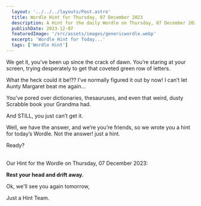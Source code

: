 ```yaml
---
  layout: '../../../layouts/Post.astro'
  title: Wordle Hint for Thursday, 07 December 2023
  description: A Hint for the daily Wordle on Thursday, 07 December 2023
  publishDate: 2023-12-07
  featuredImage: '/src/assets/images/genericwordle.webp'
  excerpt: 'Wordle Hint for Today...'
  tags: ['Wordle Hint']
---
```


  We get it, you’ve been up since the crack of dawn. You’re staring at your screen, trying desperately to get that coveted green row of letters. 

  What the heck could it be!??
  I’ve normally figured it out by now!
  I can’t let Aunty Margaret beat me again… 

  You’ve pored over dictionaries, thesauruses, and even that weird, dusty Scrabble book your Grandma had.

  And STILL, you just can’t get it. 

  Well, we have the answer, and we’re you’re friends, so we wrote you a hint for today’s Wordle.
  Not the answer! just a hint. 

  Ready?<br /><br />

  Our Hint for the Wordle on Thursday, 07 December 2023:

  **Rest your head and drift away.**

  Ok, we'll see you again tomorrow, 

  Just a Hint Team.
  